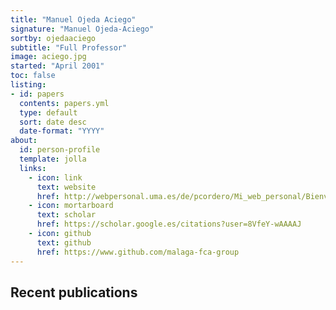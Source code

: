 ```yaml
---
title: "Manuel Ojeda Aciego"
signature: "Manuel Ojeda-Aciego"
sortby: ojedaaciego
subtitle: "Full Professor"
image: aciego.jpg
started: "April 2001"
toc: false
listing:
- id: papers
  contents: papers.yml
  type: default
  sort: date desc
  date-format: "YYYY"
about:
  id: person-profile
  template: jolla
  links:
    - icon: link
      text: website
      href: http://webpersonal.uma.es/de/pcordero/Mi_web_personal/Bienvenida.html
    - icon: mortarboard
      text: scholar
      href: https://scholar.google.es/citations?user=8VfeY-wAAAAJ
    - icon: github
      text: github
      href: https://www.github.com/malaga-fca-group
---
```


<!-- ```{=html} -->
<!-- <nav aria-label="breadcrumb"> -->
<!--   <ol class="breadcrumb"> -->
<!--     <li class="breadcrumb-item"><a href="../../index.html">Home</a></li> -->
<!--     <li class="breadcrumb-item"><a href="../../people.html">People</a></li> -->
<!--     <li class="breadcrumb-item active">Research Staff</li> -->
<!--     <li class="breadcrumb-item active" aria-current="page">{{< meta title >}}</li> -->
<!--   </ol> -->
<!-- </nav> -->
<!-- ``` -->

:::{#person-profile}
:::

::::{.callout-note appearance='minimal' collapse=false}
## Recent publications

:::{#papers}
:::
::::